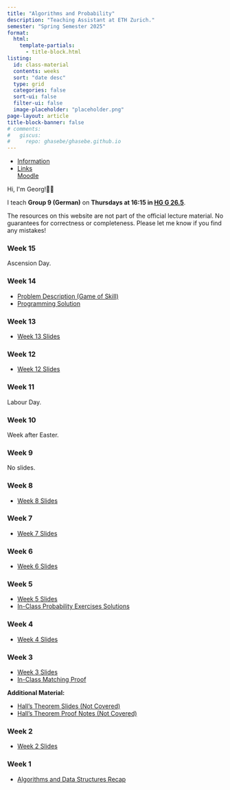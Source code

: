 ```yaml
---
title: "Algorithms and Probability"
description: "Teaching Assistant at ETH Zurich."
semester: "Spring Semester 2025"
format:
  html:
    template-partials:
      - title-block.html
listing:
  id: class-material
  contents: weeks 
  sort: "date desc"
  type: grid 
  categories: false
  sort-ui: false 
  filter-ui: false
  image-placeholder: "placeholder.png"
page-layout: article 
title-block-banner: false 
# comments:
#   giscus: 
#     repo: ghasebe/ghasebe.github.io
---
```


```{=html}
<ul class="nav nav-tabs" role="tablist">
  <li class="nav-item" role="presentation">
    <a class="nav-link active" data-bs-toggle="tab" href="#information" aria-selected="true" role="tab">Information</a>
  </li>
  <li class="nav-item dropdown">
    <a class="nav-link dropdown-toggle" data-bs-toggle="dropdown" href="#" role="button" aria-haspopup="true" aria-expanded="false">Links</a>
    <div class="dropdown-menu" style="">
      <a class="dropdown-item" href="https://moodle-app2.let.ethz.ch/course/view.php?id=24833">Moodle</a>
    </div>
  </li>
</ul>
<div id="myTabContent" class="tab-content">
  <div class="tab-pane fade active show" id="information" role="tabpanel">
    <p>Hi, I'm Georg!👋🏼</p>
    <p>I teach <strong>Group 9 (German)</strong> on <strong>Thursdays at 16:15 in <a href="https://ethz.ch/staffnet/en/service/rooms-and-buildings/rectorate-rooms/pictures/hg.html#par_slideshow_30">HG G 26.5</a></strong>.
    <p>The resources on this website are not part of the official lecture material. No guarantees for correctness or completeness. Please let me know if you find any mistakes!</p>
  </div>
</div>
```

### Week 15

Ascension Day.

### Week 14

- [Problem Description (Game of Skill)](a-game-of-skill.pdf)
- [Programming Solution](https://gist.github.com/ghasebe/8b8e0be1d8d8b581a213433b35787f40)

### Week 13

- [Week 13 Slides](anp-w13-25_presented.pdf)

### Week 12

- [Week 12 Slides](anp-w12-25_presented.pdf)

### Week 11

Labour Day.

### Week 10

Week after Easter.

### Week 9

No slides.

### Week 8

- [Week 8 Slides](anp-w08-25_presented.pdf)

### Week 7

- [Week 7 Slides](anp-w07-25_presented.pdf)

### Week 6

- [Week 6 Slides](anp-w06-25_presented.pdf)

### Week 5

- [Week 5 Slides](anp-w05-25_presented.pdf)
- [In-Class Probability Exercises Solutions](anp-w05-25_notes.pdf)

### Week 4

- [Week 4 Slides](anp-w04-25_presented.pdf)

### Week 3

- [Week 3 Slides](anp-w03-25_presented.pdf)
- [In-Class Matching Proof](anp-w03-25_notes_matching.pdf)

**Additional Material:**

- [Hall's Theorem Slides (Not Covered)](anp-w03-25_hall.pdf)
- [Hall's Theorem Proof Notes (Not Covered)](anp-w03-25_notes_hall.pdf)

### Week 2

- [Week 2 Slides](anp-w02-25_presented.pdf)

### Week 1

- [Algorithms and Data Structures Recap](and-recap.pdf)